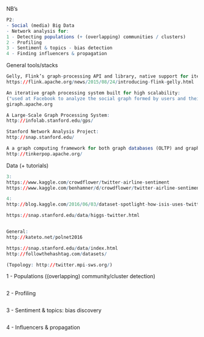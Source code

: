 
NB's
```r
P2:
- Social (media) Big Data
- Network analysis for:
1 - Detecting populations (+ (overlapping) communities / clusters)
2 - Profiling
3 - Sentiment & topics - bias detection
4 - Finding influencers & propagation

```

General tools/stacks
```r

Gelly, Flink’s graph-processing API and library, native support for iterations makes it a suitable platform for large-scale graph analytics:
https://flink.apache.org/news/2015/08/24/introducing-flink-gelly.html

An iterative graph processing system built for high scalability:
("used at Facebook to analyze the social graph formed by users and their connections")
giraph.apache.org 

A Large-Scale Graph Processing System:
http://infolab.stanford.edu/gps/

Stanford Network Analysis Project:
http://snap.stanford.edu/

A a graph computing framework for both graph databases (OLTP) and graph analytic systems (OLAP):
http://tinkerpop.apache.org/

```


Data (+ tutorials)
```r

3:
https://www.kaggle.com/crowdflower/twitter-airline-sentiment
https://www.kaggle.com/benhamner/d/crowdflower/twitter-airline-sentiment/exploring-airline-twitter-sentiment-data

4: 
http://blog.kaggle.com/2016/06/03/dataset-spotlight-how-isis-uses-twitter/

https://snap.stanford.edu/data/higgs-twitter.html


General:
http://kateto.net/polnet2016

https://snap.stanford.edu/data/index.html
http://followthehashtag.com/datasets/

(Topology: http://twitter.mpi-sws.org/)


```

1 - Populations ((overlapping) community/cluster detection)
```r


```

2 - Profiling
```r


```

3 - Sentiment & topics: bias discovery
```r


```

4 - Influencers & propagation
```r


```
